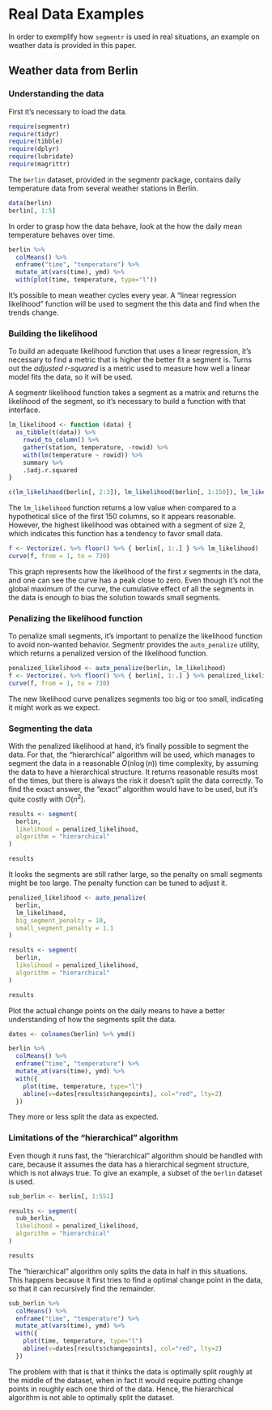 # Real Data Examples

In order to exemplify how `segmentr` is used in real situations, an example on weather
data is provided in this paper.

## Weather data from Berlin

### Understanding the data

First it's necessary to load the data.

```r
require(segmentr)
require(tidyr)
require(tibble)
require(dplyr)
require(lubridate)
require(magrittr)
```

The `berlin` dataset, provided in the segmentr package, contains daily
temperature data from several weather stations in Berlin.


```r
data(berlin)
berlin[, 1:5]
```

In order to grasp how the data behave, look at the how the daily mean temperature
behaves over time.

```r
berlin %>%
  colMeans() %>%
  enframe("time", "temperature") %>%
  mutate_at(vars(time), ymd) %>%
  with(plot(time, temperature, type="l"))
```

It's possible to mean weather cycles every year. A "linear regression likelihood"
function will be used to segment the this data and find when the trends change.

### Building the likelihood

To build an adequate likelihood function that uses a linear regression, it's necessary
to find a metric that is higher the better fit a segment is. Turns out the
*adjusted r-squared* is a metric used to measure how well a linear model fits the data,
so it will be used.

A segmentr likelihood function takes a segment as a matrix and returns the likelihood of
the segment, so it's necessary to build a function with that interface.

```r
lm_likelihood <- function (data) {
  as_tibble(t(data)) %>%
    rowid_to_column() %>%
    gather(station, temperature, -rowid) %>%
    with(lm(temperature ~ rowid)) %>%
    summary %>%
    .$adj.r.squared
}

c(lm_likelihood(berlin[, 2:3]), lm_likelihood(berlin[, 1:150]), lm_likelihood(berlin))
```

The `lm_likelihood` function returns a low value when compared to a hypothetical slice
of the first 150 columns, so it appears reasonable. However, the highest likelihood was
obtained with a segment of size 2,
which indicates this function has a tendency to favor small data.

```r
f <- Vectorize(. %>% floor() %>% { berlin[, 1:.] } %>% lm_likelihood)
curve(f, from = 1, to = 730)
```

This graph represents how the likelihood of the first $x$ segments in the data, and one
can see the curve has a peak close to zero. Even though it's not the global maximum of
the curve, the cumulative effect of all the segments in the data is enough to bias the
solution towards small segments.

### Penalizing the likelihood function

To penalize small segments, it's important to penalize the likelihood function to avoid
non-wanted behavior. Segmentr provides the `auto_penalize` utility, which returns a
penalized version of the likelihood function.

```r
penalized_likelihood <- auto_penalize(berlin, lm_likelihood)
f <- Vectorize(. %>% floor() %>% { berlin[, 1:.] } %>% penalized_likelihood)
curve(f, from = 1, to = 730)
```

The new likelihood curve penalizes segments too big or too small, indicating it might work
as we expect.

### Segmenting the data

With the penalized likelihood at hand, it's finally possible to segment the data. For that,
the "hierarchical" algorithm will be used, which manages to segment the data in a reasonable
$O(n \log(n))$ time complexity, by assuming the data to have a hierarchical structure. It
returns reasonable results most of the times, but there is always the risk it doesn't split
the data correctly. To find the exact answer, the "exact" algorithm would have to be used,
but it's quite costly with $O(n^2)$.

```r
results <- segment(
  berlin,
  likelihood = penalized_likelihood,
  algorithm = "hierarchical"
)

results
```

It looks the segments are still rather large, so the penalty on small segments might be
too large. The penalty function can be tuned to adjust it.

```r
penalized_likelihood <- auto_penalize(
  berlin,
  lm_likelihood,
  big_segment_penalty = 10,
  small_segment_penalty = 1.1
)

results <- segment(
  berlin,
  likelihood = penalized_likelihood,
  algorithm = "hierarchical"
)

results
```

Plot the actual change points on the daily means to have a better understanding of how the
segments split the data.

```r
dates <- colnames(berlin) %>% ymd()

berlin %>%
  colMeans() %>%
  enframe("time", "temperature") %>%
  mutate_at(vars(time), ymd) %>%
  with({
    plot(time, temperature, type="l")
    abline(v=dates[results$changepoints], col="red", lty=2)
  })
```

They more or less split the data as expected.

### Limitations of the "hierarchical" algorithm

Even though it runs fast, the "hierarchical" algorithm should be handled with care, because
it assumes the data has a hierarchical segment structure, which is not always true. To give
an example, a subset of the `berlin` dataset is used.

```r
sub_berlin <- berlin[, 1:551]

results <- segment(
  sub_berlin,
  likelihood = penalized_likelihood,
  algorithm = "hierarchical"
)

results
```

The "hierarchical" algorithm only splits the data in half in this situations. This happens
because it first tries to find a optimal change point in the data, so that it can recursively
find the remainder. 

```r
sub_berlin %>%
  colMeans() %>%
  enframe("time", "temperature") %>%
  mutate_at(vars(time), ymd) %>%
  with({
    plot(time, temperature, type="l")
    abline(v=dates[results$changepoints], col="red", lty=2)
  })
```


The problem with that is that it thinks the data is optimally split roughly at the middle
of the dataset, when in fact it would require putting change points in roughly each one
third of the data. Hence, the hierarchical algorithm is not able to optimally split the dataset.

